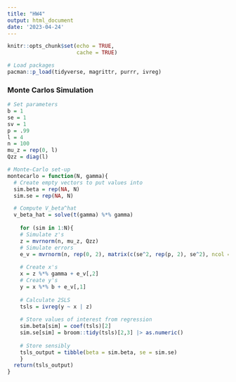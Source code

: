 ```yaml
---
title: "HW4"
output: html_document
date: '2023-04-24'
---
```


```r
knitr::opts_chunk$set(echo = TRUE,
                      cache = TRUE)
```

```r
# Load packages
pacman::p_load(tidyverse, magrittr, purrr, ivreg)
```


### Monte Carlos Simulation

```r
# Set parameters
b = 1
se = 1
sv = 1
p = .99
l = 4
n = 100 
mu_z = rep(0, l)
Qzz = diag(l)
```

```r
# Monte-Carlo set-up
montecarlo = function(N, gamma){
  # Create empty vectors to put values into
  sim.beta = rep(NA, N)
  sim.se = rep(NA, N)

  # Compute V_beta^hat
  v_beta_hat = solve(t(gamma) %*% gamma)
  
    for (sim in 1:N){
    # Simulate z's
    z = mvrnorm(n, mu_z, Qzz)
    # Simulate errors
    e_v = mvrnorm(n, rep(0, 2), matrix(c(se^2, rep(p, 2), se^2), ncol = 2))
    
    # Create x's
    x = z %*% gamma + e_v[,2]
    # Create y's
    y = x %*% b + e_v[,1]
    
    # Calculate 2SLS
    tsls = ivreg(y ~ x | z)
    
    # Store values of interest from regression
    sim.beta[sim] = coef(tsls)[2] 
    sim.se[sim] = broom::tidy(tsls)[2,3] |> as.numeric()
    
    # Store sensibly
    tsls_output = tibble(beta = sim.beta, se = sim.se)
    }
  return(tsls_output)
}
```


























